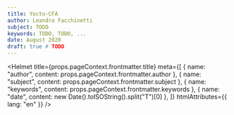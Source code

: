 ```yaml
---
title: Yocto-CFA
author: Leandro Facchinetti
subject: TODO
keywords: TODO, TODO, ...
date: August 2020
draft: true # TODO
---
```



<Helmet
  title={props.pageContext.frontmatter.title}
  meta={[
    { name: "author", content: props.pageContext.frontmatter.author },
    { name: "subject", content: props.pageContext.frontmatter.subject },
    { name: "keywords", content: props.pageContext.frontmatter.keywords },
    { name: "date", content: new Date().toISOString().split("T")[0] },
  ]}
  htmlAttributes={{ lang: "en" }}
/>

<style>{`
@import "../node_modules/typeface-pt-serif/index.css";
@import "../node_modules/typeface-pt-mono/index.css";
@import "../node_modules/katex/dist/katex.css";

@page {
  size: US-Letter;
  margin: 1in 1in 1in 1.5in;
  font: 10pt/1 "PT Serif", prince-no-fallback;
  @bottom {
    content: counter(page);
  }
}

header,
main {
  counter-reset: page 1;
}

header {
  page: header;
}

@page header {
  @bottom {
    content: counter(page, lower-roman);
  }
}

.title-page {
  page: title-page;
}

@page title-page {
  @bottom {
    content: normal;
  }
}

body {
  font: 12pt/2 "PT Serif", prince-no-fallback;
  text-align: justify;
  hyphens: auto;
}

a {
  text-decoration: none;
  color: black;
}

code {
  font-family: "PT Mono", prince-no-fallback;
}

p + p {
  margin-top: -1.12em;
  text-indent: 2em;
}

h1,
h2,
h3 {
  line-height: 1.3;
}

h1 {
  break-before: page;
}

h2,
h3 {
  margin-top: 2em;
}

.heading-counter {
  margin-right: 0.5em;
}

.draft {
  font-size: 10pt;
  color: #bbb;
}

pre {
  font-size: 10pt;
  line-height: 1.2;
  white-space: pre-wrap;
}

.grvsc-line {
  display: block;
}

.grvsc-line-highlighted {
  background-color: #e0ffff;
}

ul {
  list-style-type: disc;
}

.title-page {
  line-height: 1.2;
  text-align: center;
}

.title-page p {
  margin: 0;
  text-indent: 0;
}

.title-page .title {
  margin-top: 1.5in;
  text-transform: uppercase;
  font-weight: bold;
  letter-spacing: 2pt;
}

.title-page .author {
  margin-top: 1in;
}

.title-page .statement {
  margin-top: 1.5in;
}

.title-page .publishing-location {
  margin-top: 0.5in;
}

.table-of-contents {
  list-style-type: none;
  margin: 0;
}

.table-of-contents a::after {
  content: leader(".  ") target-counter(attr(href), page);
}

.table-of-contents a[data-section="header"]::after {
  content: leader(".  ") target-counter(attr(href), page, lower-roman);
}
`}</style>
